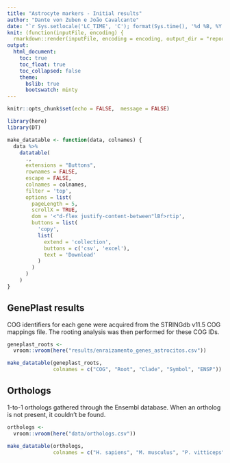 ```yaml
---
title: "Astrocyte markers - Initial results"
author: "Dante von Zuben e João Cavalcante"
date: "`r Sys.setlocale('LC_TIME', 'C'); format(Sys.time(), '%d %B, %Y')`"
knit: (function(inputFile, encoding) {
  rmarkdown::render(inputFile, encoding = encoding, output_dir = "reports/") })
output:
  html_document:
    toc: true
    toc_float: true
    toc_collapsed: false
    theme:
      bslib: true
      bootswatch: minty
---
```


```r
knitr::opts_chunk$set(echo = FALSE,  message = FALSE)

library(here)
library(DT)

make_datatable <- function(data, colnames) {
  data %>%
    datatable(
      .,
      extensions = "Buttons",
      rownames = FALSE,
      escape = FALSE,
      colnames = colnames,
      filter = 'top',
      options = list(
        pageLength = 5,
        scrollX = TRUE,
        dom = '<"d-flex justify-content-between"lBf>rtip',
        buttons = list(
          'copy',
          list(
            extend = 'collection',
            buttons = c('csv', 'excel'),
            text = 'Download'
          )
        )
      )
    )
}
```

## GenePlast results

COG identifiers for each gene were acquired from the STRINGdb v11.5 COG mappings file.
The rooting analysis was then performed for these COG IDs.

:::{.column-body-outset}
```r
geneplast_roots <-
  vroom::vroom(here("results/enraizamento_genes_astrocitos.csv"))

make_datatable(geneplast_roots,
               colnames = c("COG", "Root", "Clade", "Symbol", "ENSP"))
```
:::

## Orthologs

1-to-1 orthologs gathered through the Ensembl database. 
When an ortholog is not present, it couldn't be found.

:::{.column-body-outset}
```r
orthologs <-
  vroom::vroom(here("data/orthologs.csv"))

make_datatable(orthologs,
               colnames = c("H. sapiens", "M. musculus", "P. vitticeps", "L. striata domestica"))
```
:::
